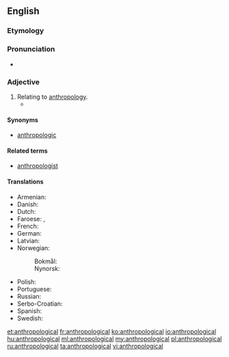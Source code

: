 ==English==

===Etymology===
{{suffix|anthropology|ical|lang=en}}

===Pronunciation===
* {{a|US}} {{IPA|/æn.θrə.pə.lɑdʒikəl/|lang=en}}<!--/æn.θɹoʊ.poʊ.lɑd͡ʒ.ɪk.əl/?-->

===Adjective===
{{en-adj}}

# Relating to [[anthropology]].
#* {{quote-magazine|year=2012|month=March-April
|author=John T. Jost
|title=Social Justice: Is It in Our Nature (and Our Future)?
|volume=100|issue=2|page=162
|magazine={{w|American Scientist}}
|url=http://www.americanscientist.org/bookshelf/pub/social-justice-is-it-in-our-nature-and-our-future
|passage=He draws eclectically on studies of baboons, descriptive '''anthropological''' accounts of hunter-gatherer societies and, in a few cases, the fossil record.}}

====Synonyms====
* [[anthropologic]]

====Related terms====
* [[anthropologist]]

====Translations====
{{trans-top|relating to anthropology}}
* Armenian: {{t+|hy|մարդաբանական}}
* Danish: {{t|da|antropologisk}}
* Dutch: {{t+|nl|antropologisch}}
* Faroese: {{t|fo|mannfrøði-}}, {{t|fo|mannfrøðiligur}}
* French: {{t+|fr|anthropologique}}
* German: {{t+|de|anthropologisch}}
* Latvian: {{t|lv|antropoloģisks}}
* Norwegian:
*: Bokmål: {{t|nb|antropologisk}}
*: Nynorsk: {{t|nn|antropologisk}}
{{trans-mid}}
* Polish: {{t+|pl|antropologiczny}}
* Portuguese: {{t|pt|antropológico}}
* Russian: {{t+|ru|антропологи́ческий}}
* Serbo-Croatian: {{t+|sh|antropološki}}
* Spanish: {{t|es|antropológico|m}}
* Swedish: {{t|sv|antropologisk}}
{{trans-bottom}}

[[et:anthropological]]
[[fr:anthropological]]
[[ko:anthropological]]
[[io:anthropological]]
[[hu:anthropological]]
[[ml:anthropological]]
[[my:anthropological]]
[[pl:anthropological]]
[[ru:anthropological]]
[[ta:anthropological]]
[[vi:anthropological]]